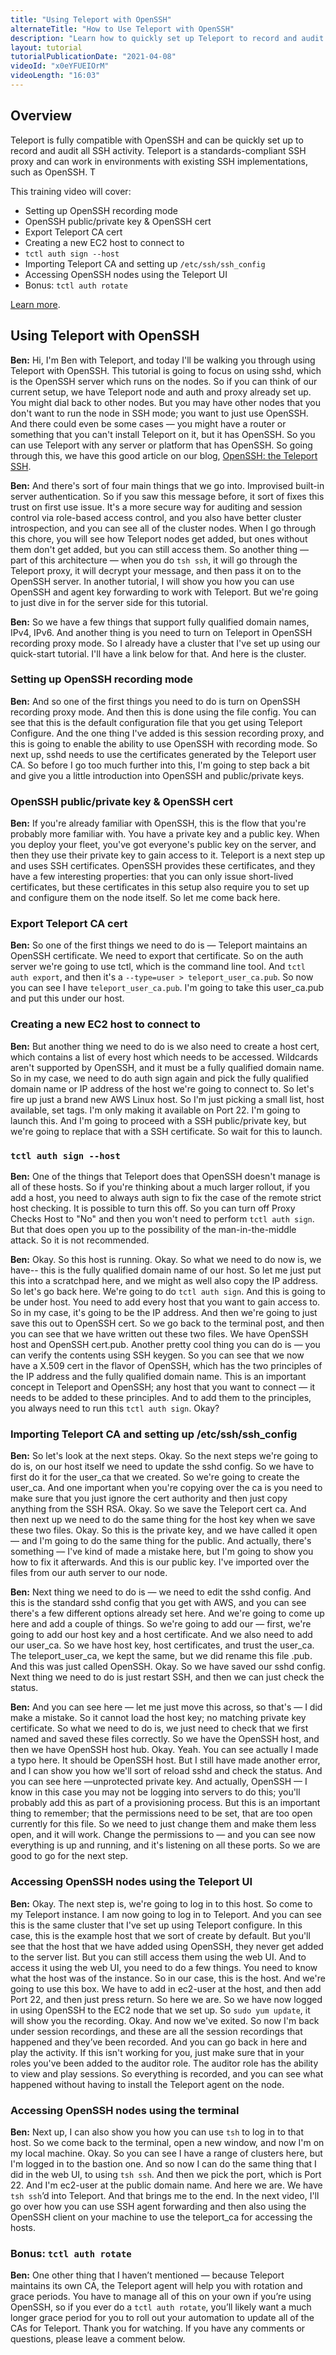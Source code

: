```yaml
---
title: "Using Teleport with OpenSSH"
alternateTitle: "How to Use Teleport with OpenSSH"
description: "Learn how to quickly set up Teleport to record and audit all SSH activity."
layout: tutorial
tutorialPublicationDate: "2021-04-08"
videoId: "x0eYFUEIOrM"
videoLength: "16:03"
---
```


## Overview

Teleport is fully compatible with OpenSSH and can be quickly set up to record and audit all SSH activity. Teleport is a standards-compliant SSH proxy and can work in environments with existing SSH implementations, such as OpenSSH. T

This training video will cover:

- Setting up OpenSSH recording mode
- OpenSSH public/private key & OpenSSH cert
- Export Teleport CA cert
- Creating a new EC2 host to connect to
- `tctl auth sign --host`
- Importing Teleport CA and setting up `/etc/ssh/ssh_config`
- Accessing OpenSSH nodes using the Teleport UI
- Bonus: `tctl auth rotate`

[Learn more](/docs/server-access/guides/openssh/).

## Using Teleport with OpenSSH

**Ben:** Hi, I'm Ben with Teleport, and today I'll be walking you through using Teleport with OpenSSH. This tutorial is going to focus on using sshd, which is the OpenSSH server which runs on the nodes. So if you can think of our current setup, we have Teleport node and auth and proxy already set up. You might dial back to other nodes. But you may have other nodes that you don't want to run the node in SSH mode; you want to just use OpenSSH. And there could even be some cases — you might have a router or something that you can't install Teleport on it, but it has OpenSSH. So you can use Teleport with any server or platform that has OpenSSH. So going through this, we have this good article on our blog, [OpenSSH: the Teleport SSH](/docs/server-access/guides/openssh/).

**Ben:** And there's sort of four main things that we go into. Improvised built-in server authentication. So if you saw this message before, it sort of fixes this trust on first use issue. It's a more secure way for auditing and session control via role-based access control, and you also have better cluster introspection, and you can see all of the cluster nodes. When I go through this chore, you will see how Teleport nodes get added, but ones without them don't get added, but you can still access them. So another thing — part of this architecture — when you do `tsh ssh`, it will go through the Teleport proxy, it will decrypt your message, and then pass it on to the OpenSSH server. In another tutorial, I will show you how you can use OpenSSH and agent key forwarding to work with Teleport. But we're going to just dive in for the server side for this tutorial.

**Ben:** So we have a few things that support fully qualified domain names, IPv4, IPv6. And another thing is you need to turn on Teleport in OpenSSH recording proxy mode. So I already have a cluster that I've set up using our quick-start tutorial. I'll have a link below for that. And here is the cluster.

### Setting up OpenSSH recording mode

**Ben:** And so one of the first things you need to do is turn on OpenSSH recording proxy mode. And then this is done using the file config. You can see that this is the default configuration file that you get using Teleport Configure. And the one thing I've added is this session recording proxy, and this is going to enable the ability to use OpenSSH with recording mode. So next up, sshd needs to use the certificates generated by the Teleport user CA. So before I go too much further into this, I'm going to step back a bit and give you a little introduction into OpenSSH and public/private keys.

### OpenSSH public/private key & OpenSSH cert

**Ben:** If you're already familiar with OpenSSH, this is the flow that you're probably more familiar with. You have a private key and a public key. When you deploy your fleet, you've got everyone's public key on the server, and then they use their private key to gain access to it. Teleport is a next step up and uses SSH certificates. OpenSSH provides these certificates, and they have a few interesting properties: that you can only issue short-lived certificates, but these certificates in this setup also require you to set up and configure them on the node itself. So let me come back here.

### Export Teleport CA cert

**Ben:** So one of the first things we need to do is — Teleport maintains an OpenSSH certificate. We need to export that certificate. So on the auth server we're going to use tctl, which is the command line tool. And `tctl auth export`, and then it's a `--type=user > teleport_user_ca.pub`. So now you can see I have `teleport_user_ca.pub`. I'm going to take this user_ca.pub and put this under our host.

### Creating a new EC2 host to connect to

**Ben:** But another thing we need to do is we also need to create a host cert, which contains a list of every host which needs to be accessed. Wildcards aren't supported by OpenSSH, and it must be a fully qualified domain name. So in my case, we need to do auth sign again and pick the fully qualified domain name or IP address of the host we're going to connect to. So let's fire up just a brand new AWS Linux host. So I'm just picking a small list, host available, set tags. I'm only making it available on Port 22. I'm going to launch this. And I'm going to proceed with a SSH public/private key, but we're going to replace that with a SSH certificate. So wait for this to launch.

### `tctl auth sign --host`

**Ben:** One of the things that Teleport does that OpenSSH doesn't manage is all of these hosts. So if you're thinking about a much larger rollout, if you add a host, you need to always auth sign to fix the case of the remote strict host checking. It is possible to turn this off. So you can turn off Proxy Checks Host to "No" and then you won't need to perform `tctl auth sign`. But that does open you up to the possibility of the man-in-the-middle attack. So it is not recommended.

**Ben:** Okay. So this host is running. Okay. So what we need to do now is, we have-- this is the fully qualified domain name of our host. So let me just put this into a scratchpad here, and we might as well also copy the IP address. So let's go back here. We're going to do `tctl auth sign`. And this is going to be under host. You need to add every host that you want to gain access to. So in my case, it's going to be the IP address. And then we're going to just save this out to OpenSSH cert. So we go back to the terminal post, and then you can see that we have written out these two files. We have OpenSSH host and OpenSSH cert.pub. Another pretty cool thing you can do is — you can verify the contents using SSH keygen. So you can see that we now have a X.509 cert in the flavor of OpenSSH, which has the two principles of the IP address and the fully qualified domain name. This is an important concept in Teleport and OpenSSH; any host that you want to connect — it needs to be added to these principles. And to add them to the principles, you always need to run this `tctl auth sign`. Okay?

### Importing Teleport CA and setting up /etc/ssh/ssh_config

**Ben:** So let's look at the next steps. Okay. So the next steps we're going to do is, on our host itself we need to update the sshd config. So we have to first do it for the user_ca that we created. So we're going to create the user_ca. And one important when you're copying over the ca is you need to make sure that you just ignore the cert authority and then just copy anything from the SSH RSA. Okay. So we save the Teleport cert ca. And then next up we need to do the same thing for the host key when we save these two files. Okay. So this is the private key, and we have called it open — and I'm going to do the same thing for the public. And actually, there's something — I've kind of made a mistake here, but I'm going to show you how to fix it afterwards. And this is our public key. I've imported over the files from our auth server to our node.

**Ben:** Next thing we need to do is — we need to edit the sshd config. And this is the standard sshd config that you get with AWS, and you can see there's a few different options already set here. And we're going to come up here and add a couple of things. So we're going to add our — first, we're going to add our host key and a host certificate. And we also need to add our user_ca. So we have host key, host certificates, and trust the user_ca. The teleport_user_ca, we kept the same, but we did rename this file .pub. And this was just called OpenSSH. Okay. So we have saved our sshd config. Next thing we need to do is just restart SSH, and then we can just check the status.

**Ben:** And you can see here — let me just move this across, so that's — I did make a mistake. So it cannot load the host key; no matching private key certificate. So what we need to do is, we just need to check that we first named and saved these files correctly. So we have the OpenSSH host, and then we have OpenSSH host hub. Okay. Yeah. You can see actually I made a typo here. It should be OpenSSH host. But I still have made another error, and I can show you how we'll sort of reload sshd and check the status. And you can see here —unprotected private key. And actually, OpenSSH — I know in this case you may not be logging into servers to do this; you'll probably add this as part of a provisioning process. But this is an important thing to remember; that the permissions need to be set, that are too open currently for this file. So we need to just change them and make them less open, and it will work. Change the permissions to — and you can see now everything is up and running, and it's listening on all these ports. So we are good to go for the next step.

### Accessing OpenSSH nodes using the Teleport UI

**Ben:** Okay. The next step is, we're going to log in to this host. So come to my Teleport instance. I am now going to log in to Teleport. And you can see this is the same cluster that I've set up using Teleport configure. In this case, this is the example host that we sort of create by default. But you'll see that the host that we have added using OpenSSH, they never get added to the server list. But you can still access them using the web UI. And to access it using the web UI, you need to do a few things. You need to know what the host was of the instance. So in our case, this is the host. And we're going to use this box. We have to add in ec2-user at the host, and then add Port 22, and then just press return. So here we are. So we have now logged in using OpenSSH to the EC2 node that we set up. So `sudo yum update`, it will show you the recording. Okay. And now we've exited. So now I'm back under session recordings, and these are all the session recordings that happened and they’ve been recorded. And you can go back in here and play the activity. If this isn't working for you, just make sure that in your roles you've been added to the auditor role. The auditor role has the ability to view and play sessions. So everything is recorded, and you can see what happened without having to install the Teleport agent on the node.

### Accessing OpenSSH nodes using the terminal

**Ben:** Next up, I can also show you how you can use `tsh` to log in to that host. So we come back to the terminal, open a new window, and now I'm on my local machine. Okay. So you can see I have a range of clusters here, but I'm logged in to the bastion one. And so now I can do the same thing that I did in the web UI, to using `tsh ssh`. And then we pick the port, which is Port 22. And I'm ec2-user at the public domain name. And here we are. We have `tsh ssh`’d into Teleport. And that brings me to the end. In the next video, I'll go over how you can use SSH agent forwarding and then also using the OpenSSH client on your machine to use the teleport_ca for accessing the hosts.

### Bonus: `tctl auth rotate`

**Ben:** One other thing that I haven’t mentioned — because Teleport maintains its own CA, the Teleport agent will help you with rotation and grace periods. You have to manage all of this on your own if you’re using OpenSSH, so if you ever do a `tctl auth rotate`, you’ll likely want a much longer grace period for you to roll out your automation to update all of the CAs for Teleport. Thank you for watching. If you have any comments or questions, please leave a comment below.
